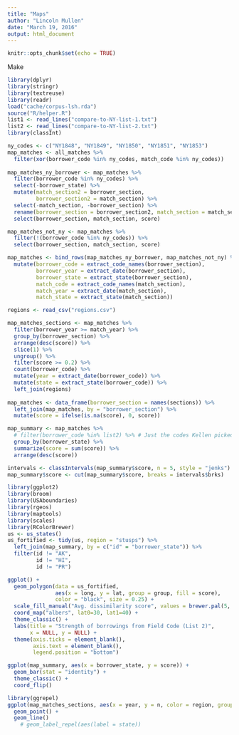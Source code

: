 ```yaml
---
title: "Maps"
author: "Lincoln Mullen"
date: "March 19, 2016"
output: html_document
---
```


```r
knitr::opts_chunk$set(echo = TRUE)
```

Make 

```r
library(dplyr)
library(stringr)
library(textreuse)
library(readr)
load("cache/corpus-lsh.rda")
source("R/helper.R")
list1 <- read_lines("compare-to-NY-list-1.txt")
list2 <- read_lines("compare-to-NY-list-2.txt")
library(classInt)
```


```r
ny_codes <- c("NY1848", "NY1849", "NY1850", "NY1851", "NY1853")
map_matches <- all_matches %>% 
  filter(xor(borrower_code %in% ny_codes, match_code %in% ny_codes)) 
  
map_matches_ny_borrower <- map_matches %>% 
  filter(borrower_code %in% ny_codes) %>% 
  select(-borrower_state) %>% 
  mutate(match_section2 = borrower_section,
         borrower_section2 = match_section) %>% 
  select(-match_section, -borrower_section) %>% 
  rename(borrower_section = borrower_section2, match_section = match_section2) %>%
  select(borrower_section, match_section, score)

map_matches_not_ny <- map_matches %>% 
  filter(!(borrower_code %in% ny_codes)) %>% 
  select(borrower_section, match_section, score)

map_matches <- bind_rows(map_matches_ny_borrower, map_matches_not_ny) %>% 
  mutate(borrower_code = extract_code_names(borrower_section),
         borrower_year = extract_date(borrower_section),
         borrower_state = extract_state(borrower_section),
         match_code = extract_code_names(match_section),
         match_year = extract_date(match_section),
         match_state = extract_state(match_section))

regions <- read_csv("regions.csv")

map_matches_sections <- map_matches %>% 
  filter(borrower_year >= match_year) %>% 
  group_by(borrower_section) %>% 
  arrange(desc(score)) %>% 
  slice(1) %>% 
  ungroup() %>%  
  filter(score >= 0.2) %>% 
  count(borrower_code) %>% 
  mutate(year = extract_date(borrower_code)) %>% 
  mutate(state = extract_state(borrower_code)) %>% 
  left_join(regions)
  
map_matches <- data_frame(borrower_section = names(sections)) %>% 
  left_join(map_matches, by = "borrower_section") %>% 
  mutate(score = ifelse(is.na(score), 0, score))

map_summary <- map_matches %>% 
  # filter(borrower_code %in% list2) %>% # Just the codes Kellen picked
  group_by(borrower_state) %>%
  summarize(score = sum(score)) %>% 
  arrange(desc(score)) 

intervals <- classIntervals(map_summary$score, n = 5, style = "jenks")
map_summary$score <- cut(map_summary$score, breaks = intervals$brks)
```

```r
library(ggplot2)
library(broom)
library(USAboundaries)
library(rgeos)
library(maptools)
library(scales)
library(RColorBrewer)
us <- us_states()
us_fortified <- tidy(us, region = "stusps") %>% 
  left_join(map_summary, by = c("id" = "borrower_state")) %>% 
  filter(id != "AK",
         id != "HI",
         id != "PR")

ggplot() +
  geom_polygon(data = us_fortified,
               aes(x = long, y = lat, group = group, fill = score),
               color = "black", size = 0.25) +
  scale_fill_manual("Avg. dissimilarity score", values = brewer.pal(5, "YlGn")) +
  coord_map("albers", lat0=30, lat1=40) +
  theme_classic() +
  labs(title = "Strength of borrowings from Field Code (List 2)",
       x = NULL, y = NULL) +
  theme(axis.ticks = element_blank(),
        axis.text = element_blank(),
        legend.position = "bottom")
```

```r
ggplot(map_summary, aes(x = borrower_state, y = score)) +
  geom_bar(stat = "identity") +
  theme_classic() +
  coord_flip()
```


```r
library(ggrepel)
ggplot(map_matches_sections, aes(x = year, y = n, color = region, group = state)) +
  geom_point() +
  geom_line() 
    # geom_label_repel(aes(label = state))
```



